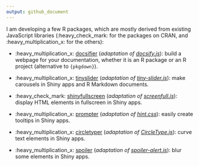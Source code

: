 ```yaml
---
output: github_document
---
```


I am developing a few R packages, which are mostly derived from existing JavaScript libraries (:heavy_check_mark: for the packages on CRAN, and :heavy_multiplication_x: for the others):

* :heavy_multiplication_x: [docsifier](https://docsifier.etiennebacher.com) (*adaptation of [docsify.js](https://docsify.js.org/#/)*): build a webpage for your documentation, whether it is an R package or an R project (alternative to `{pkgdown}`).

* :heavy_multiplication_x: [tinyslider](https://tinyslider.etiennebacher.com) (*adaptation of [tiny-slider.js](https://github.com/ganlanyuan/tiny-slider)*): make carousels in Shiny apps and R Markdown documents.

* :heavy_check_mark: [shinyfullscreen](https://github.com/etiennebacher/shinyfullscreen) (*adaptation of [screenfull.js](https://github.com/sindresorhus/screenfull.js)*): display HTML elements in fullscreen in Shiny apps.

* :heavy_multiplication_x: [prompter](https://github.com/etiennebacher/prompter) (*adaptation of [hint.css](https://github.com/chinchang/hint.css)*): easily create tooltips in Shiny apps.

* :heavy_multiplication_x: [circletyper](https://github.com/etiennebacher/circletyper) (*adaptation of [CircleType.js](https://github.com/etiennebacher/circletyper)*): curve text elements in Shiny apps.

* :heavy_multiplication_x: [spoiler](https://github.com/etiennebacher/spoiler) (*adaptation of [spoiler-alert.js](https://github.com/joshbuddy/spoiler-alert)*): blur some elements in Shiny apps.
